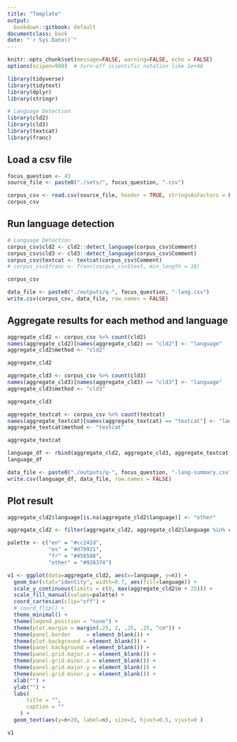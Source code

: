 ```yaml
---
title: "Template"
output:
  bookdown::gitbook: default
documentclass: book
date: "`r Sys.Date()`"
---
```


```r

knitr::opts_chunk$set(message=FALSE, warning=FALSE, echo = FALSE)
options(scipen=999)  # turn-off scientific notation like 1e+48

library(tidyverse)
library(tidytext)
library(dplyr)
library(stringr)

# Language Detection
library(cld2)
library(cld3)
library(textcat)
library(franc)


```


## Load a csv file


```r

focus_question <- 43
source_file <- paste0("./sets/", focus_question, ".csv")

corpus_csv <- read.csv(source_file, header = TRUE, stringsAsFactors = FALSE)
corpus_csv


```

## Run language detection


```r

# Language Detection
corpus_csv$cld2 <- cld2::detect_language(corpus_csv$Comment)
corpus_csv$cld3 <- cld3::detect_language(corpus_csv$Comment)
corpus_csv$textcat <- textcat(corpus_csv$Comment)
# corpus_csv$franc <- franc(corpus_csv$text, min_length = 10)

corpus_csv

data_file <- paste0("./outputs/q-", focus_question, "-lang.csv")
write.csv(corpus_csv, data_file, row.names = FALSE)


```


## Aggregate results for each method and language


```r

aggregate_cld2 <- corpus_csv %>% count(cld2)
names(aggregate_cld2)[names(aggregate_cld2) == "cld2"] <- "language"
aggregate_cld2$method <- "cld2" 

aggregate_cld2

aggregate_cld3 <- corpus_csv %>% count(cld3)
names(aggregate_cld3)[names(aggregate_cld3) == "cld3"] <- "language"
aggregate_cld3$method <- "cld3" 

aggregate_cld3

aggregate_textcat <- corpus_csv %>% count(textcat)
names(aggregate_textcat)[names(aggregate_textcat) == "textcat"] <- "language"
aggregate_textcat$method <- "textcat" 

aggregate_textcat

language_df <- rbind(aggregate_cld2, aggregate_cld3, aggregate_textcat)
language_df

data_file <- paste0("./outputs/q-", focus_question, "-lang-summary.csv")
write.csv(language_df, data_file, row.names = FALSE)


```

## Plot result

```r

aggregate_cld2$language[is.na(aggregate_cld2$language)] <- "other"

aggregate_cld2 <- filter(aggregate_cld2, aggregate_cld2$language %in% c("en", "es", "fr", "other"))

palette <- c("en" = "#cc241d", 
             "es" = "#d79921", 
             "fr" = "#458588",
             "other" = "#928374")

v1 <- ggplot(data=aggregate_cld2, aes(x=language, y=n)) +
  geom_bar(stat="identity", width=0.7, aes(fill=language)) +
  scale_y_continuous(limits = c(0, max(aggregate_cld2$n + 25))) +
  scale_fill_manual(values=palette) +
  coord_cartesian(clip="off") +
  # coord_flip() +
  theme_minimal() +
  theme(legend.position = "none") +
  theme(plot.margin = margin(.25, 2, .25, .25, "cm")) +
  theme(panel.border     = element_blank()) +
  theme(plot.background = element_blank()) +
  theme(panel.background = element_blank()) +
  theme(panel.grid.major.x = element_blank()) +
  theme(panel.grid.minor.x = element_blank()) +
  theme(panel.grid.major.y = element_blank()) +
  theme(panel.grid.minor.y = element_blank()) +
  xlab("") +
  ylab("") +
  labs(
      title = "",
      caption = ""
    ) +
  geom_text(aes(y=n+20, label=n), size=3, hjust=0.5, vjust=0 )

v1

```



